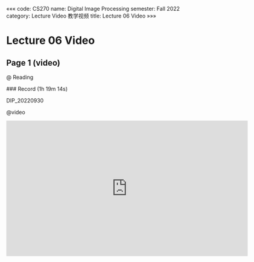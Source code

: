 «««
code: CS270
name: Digital Image Processing
semester: Fall 2022
category: Lecture Video 教学视频
title: Lecture 06 Video
»»»

# Lecture 06 Video

## Page 1 (video)

@ Reading

<div class="markdown-body">
### Record (1h 19m 14s)

DIP_20220930
</div>

@video

<iframe src="https://sbbrisk.com/e/4ptl9awb4h9j.html" frameborder=0 marginwidth=0 marginheight=0 scrolling=no width=640 height=360 allowfullscreen></iframe>
